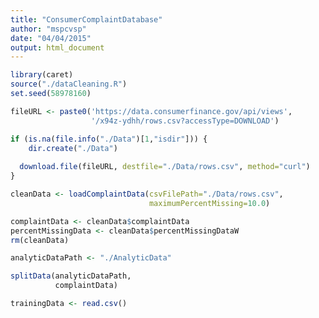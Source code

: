 ```yaml
---
title: "ConsumerComplaintDatabase"
author: "mspcvsp"
date: "04/04/2015"
output: html_document
---
```


```r
library(caret)
source("./dataCleaning.R")
set.seed(58978160)

fileURL <- paste0('https://data.consumerfinance.gov/api/views',
                  '/x94z-ydhh/rows.csv?accessType=DOWNLOAD')

if (is.na(file.info("./Data")[1,"isdir"])) {
    dir.create("./Data")
    
  download.file(fileURL, destfile="./Data/rows.csv", method="curl")
}  

cleanData <- loadComplaintData(csvFilePath="./Data/rows.csv",
                               maximumPercentMissing=10.0)

complaintData <- cleanData$complaintData
percentMissingData <- cleanData$percentMissingDataW
rm(cleanData)

analyticDataPath <- "./AnalyticData"

splitData(analyticDataPath,
          complaintData)

trainingData <- read.csv()
```
